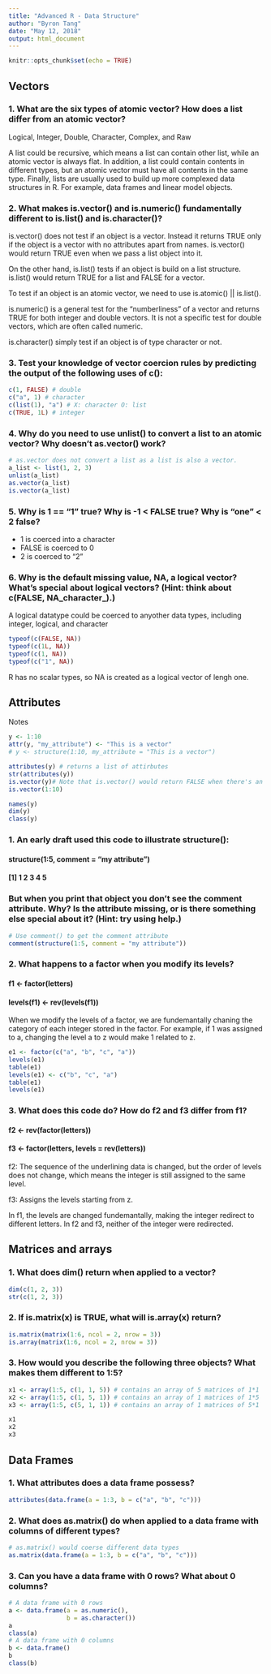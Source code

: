```yaml
---
title: "Advanced R - Data Structure"
author: "Byron Tang"
date: "May 12, 2018"
output: html_document
---
```


```r
knitr::opts_chunk$set(echo = TRUE)
```

## Vectors

### 1. What are the six types of atomic vector? How does a list differ from an atomic vector?

Logical, Integer, Double, Character, Complex, and Raw

A list could be recursive, which means a list can contain other list, while an atomic vector is always flat. In addition, a list could contain contents in different types, but an atomic vector must have all contents in the same type. Finally, lists are usually used to build up more complexed data structures in R. For example, data frames and linear model objects.

### 2. What makes is.vector() and is.numeric() fundamentally different to is.list() and is.character()?

is.vector() does not test if an object is a vector. Instead it returns TRUE only if the object is a vector with no attributes apart from names. is.vector() would return TRUE even when we pass a list object into it. 

On the other hand, is.list() tests if an object is build on a list structure. is.list() would return TRUE for a list and FALSE for a vector.

To test if an object is an atomic vector, we need to use is.atomic() || is.list(). 

is.numeric() is a general test for the "numberliness" of a vector and returns TRUE for both integer and double vectors. It is not a specific test for double vectors, which are often called numeric. 

is.character() simply test if an object is of type character or not.


### 3. Test your knowledge of vector coercion rules by predicting the output of the following uses of c():

```r
c(1, FALSE) # double
c("a", 1) # character
c(list(1), "a") # X: character O: list 
c(TRUE, 1L) # integer
```

### 4. Why do you need to use unlist() to convert a list to an atomic vector? Why doesn't as.vector() work?

```r
# as.vector does not convert a list as a list is also a vector. 
a_list <- list(1, 2, 3)
unlist(a_list)
as.vector(a_list)
is.vector(a_list)
```

### 5. Why is 1 == "1" true? Why is -1 < FALSE true? Why is "one" < 2 false?

- 1 is coerced into a character
- FALSE is coerced to 0
- 2 is coerced to "2"

### 6. Why is the default missing value, NA, a logical vector? What's special about logical vectors? (Hint: think about c(FALSE, NA_character_).)

A logical datatype could be coerced to anyother data types, including integer, logical, and character

```r
typeof(c(FALSE, NA))
typeof(c(1L, NA))
typeof(c(1, NA))
typeof(c("1", NA))
```

R has no scalar types, so NA is created as a logical vector of lengh one.

## Attributes

Notes

```r
y <- 1:10
attr(y, "my_attribute") <- "This is a vector"
# y <- structure(1:10, my_attribute = "This is a vector")

attributes(y) # returns a list of attirbutes
str(attributes(y))
is.vector(y)# Note that is.vector() would return FALSE when there's an attribute other than name is attached
is.vector(1:10)
```

```r
names(y)
dim(y)
class(y)
```

### 1. An early draft used this code to illustrate structure():

#### structure(1:5, comment = "my attribute")
#### [1] 1 2 3 4 5

### But when you print that object you don't see the comment attribute. Why? Is the attribute missing, or is there something else special about it? (Hint: try using help.)

```r
# Use comment() to get the comment attribute
comment(structure(1:5, comment = "my attribute"))
```

### 2. What happens to a factor when you modify its levels?

#### f1 <- factor(letters)
#### levels(f1) <- rev(levels(f1))

When we modify the levels of a factor, we are fundemantally chaning the category of each integer stored in the factor. For example, if 1 was assigned to a, changing the level a to z would make 1 related to z.

```r
e1 <- factor(c("a", "b", "c", "a"))
levels(e1)
table(e1)
levels(e1) <- c("b", "c", "a")
table(e1)
levels(e1)
```

### 3. What does this code do? How do f2 and f3 differ from f1?

#### f2 <- rev(factor(letters))
#### f3 <- factor(letters, levels = rev(letters))

f2: The sequence of the underlining data is changed, but the order of levels does not change, which means the integer is still assigned to the same level.

f3: Assigns the levels starting from z.

In f1, the levels are changed fundemantally, making the integer redirect to different letters. In f2 and f3, neither of the integer were redirected.

## Matrices and arrays

### 1. What does dim() return when applied to a vector?

```r
dim(c(1, 2, 3))
str(c(1, 2, 3))
```

### 2. If is.matrix(x) is TRUE, what will is.array(x) return?

```r
is.matrix(matrix(1:6, ncol = 2, nrow = 3))
is.array(matrix(1:6, ncol = 2, nrow = 3))
```

### 3. How would you describe the following three objects? What makes them different to 1:5?

```r
x1 <- array(1:5, c(1, 1, 5)) # contains an array of 5 matrices of 1*1
x2 <- array(1:5, c(1, 5, 1)) # contains an array of 1 matrices of 1*5
x3 <- array(1:5, c(5, 1, 1)) # contains an array of 1 matrices of 5*1

x1
x2
x3
```

## Data Frames

### 1. What attributes does a data frame possess?

```r
attributes(data.frame(a = 1:3, b = c("a", "b", "c")))
```

### 2. What does as.matrix() do when applied to a data frame with columns of different types?

```r
# as.matrix() would coerse different data types
as.matrix(data.frame(a = 1:3, b = c("a", "b", "c")))
```

### 3. Can you have a data frame with 0 rows? What about 0 columns?

```r
# A data frame with 0 rows
a <- data.frame(a = as.numeric(),
                b = as.character())
a
class(a)
# A data frame with 0 columns
b <- data.frame()
b
class(b)
```

